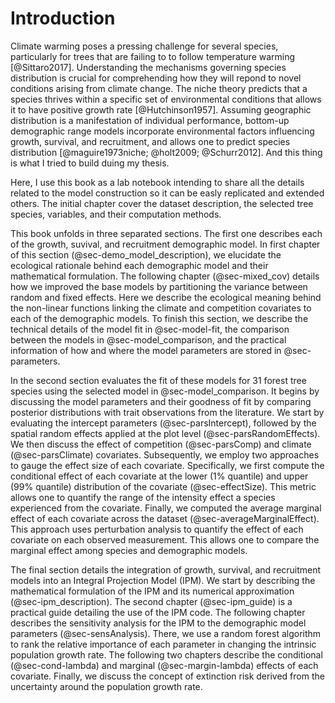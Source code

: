 # Introduction {#sec-introduction}

Climate warming poses a pressing challenge for several species, particularly for trees that are failing to to follow temperature warming [@Sittaro2017].
Understanding the mechanisms governing species distribution is crucial for comprehending how they will repond to novel conditions arising from climate change.
The niche theory predicts that a species thrives within a specific set of environmental conditions that allows it to have positive growth rate [@Hutchinson1957].
Assuming geographic distribution is a manifestation of individual performance, bottom-up demographic range models incorporate environmental factors influencing growth, survival, and recruitment, and allows one to predict species distribution [@maguire1973niche; @holt2009; @Schurr2012].
And this thing is what I tried to build duing my thesis.

Here, I use this book as a lab notebook intending to share all the details related to the model construction so it can be easly replicated and extended others.
The initial chapter cover the dataset description, the selected tree species, variables, and their computation methods.

This book unfolds in three separated sections.
The first one describes each of the growth, suvival, and recruitment demographic model.
In first chapter of this section (@sec-demo_model_description), we elucidate the ecological rationale behind each demographic model and their mathematical formulation.
The following chapter (@sec-mixed_cov) details how we improved the base models by partitioning the variance between random and fixed effects.
Here we describe the ecological meaning behind the non-linear functions linking the climate and competition covariates to each of the demographic models.
To finish this section, we describe the technical details of the model fit in @sec-model-fit, the comparison between the models in @sec-model_comparison, and the practical information of how and where the model parameters are stored in @sec-parameters.

In the second section evaluates the fit of these models for 31 forest tree species using the selected model in @sec-model_comparison.
It begins by discussing the model parameters and their goodness of fit by comparing posterior distributions with trait observations from the literature.
We start by evaluating the intercept parameters (@sec-parsIntercept), followed by the spatial random effects applied at the plot level (@sec-parsRandomEffects).
We then discuss the effect of competition (@sec-parsComp) and climate (@sec-parsClimate) covariates.
Subsequently, we employ two approaches to gauge the effect size of each covariate.
Specifically, we first compute the conditional effect of each covariate at the lower (1% quantile) and upper (99% quantile) distribution of the covariate (@sec-effectSize).
This metric allows one to quantify the range of the intensity effect a species experienced from the covariate.
Finally, we computed the average marginal effect of each covariate across the dataset (@sec-averageMarginalEffect).
This approach uses perturbation analysis to quantify the effect of each covariate on each observed measurement.
This allows one to compare the marginal effect among species and demographic models.

The final section details the integration of growth, survival, and recruitment models into an Integral Projection Model (IPM).
We start by describing the mathematical formulation of the IPM and its numerical approximation (@sec-ipm_description).
The second chapter (@sec-ipm_guide) is a practical guide detailing the use of the IPM code.
The following chapter describes the sensitivity analysis for the IPM to the demographic model parameters (@sec-sensAnalysis).
There, we use a random forest algorithm to rank the relative importance of each parameter in changing the intrinsic population growth rate.
The following two chapters describe the conditional (@sec-cond-lambda) and marginal (@sec-margin-lambda) effects of each covariate.
Finally, we discuss the concept of extinction risk derived from the uncertainty around the population growth rate.
